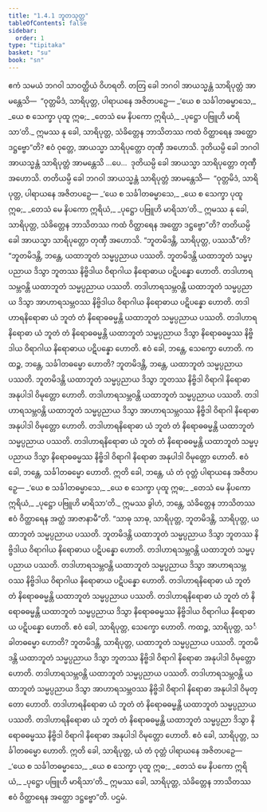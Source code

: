```yaml
---
title: "1.4.1 ဘူတသုတ္တ"
tableOfContents: false
sidebar:
  order: 1
type: "tipitaka"
basket: "su"
book: "sn"
---
```



<DynamicBreadcrumb />

<Division number="31" book="sn" e="ch" v="18" p="284">

<Paragraph number="207" book="sn">
ဧကံ သမယံ ဘဂဝါ သာဝတ္ထိယံ ဝိဟရတိ. တတြ ခေါ ဘဂဝါ အာယသ္မန္တံ သာရိပုတ္တံ အာမန္တေသိ—  “ဝုတ္တမိဒံ, သာရိပုတ္တ, ပါရာယနေ အဇိတပဉှေ—
</Paragraph>

<Paragraph number="208" type="verses" book="sn">
_‘ယေ စ သင်္ခါတဓမ္မာသေ,_  
_ယေ စ သေက္ခာ ပုထူ ဣဓ;_  
_တေသံ မေ နိပကော ဣရိယံ,_  
_ပုဋ္ဌော ပဗြူဟိ မာရိသာ’တိ._  

</Paragraph>

<Paragraph number="209" book="sn">
ဣမဿ နု ခေါ, သာရိပုတ္တ, သံခိတ္တေန ဘာသိတဿ ကထံ ဝိတ္ထာရေန အတ္ထော ဒဋ္ဌဗ္ဗော”တိ? ဧဝံ ဝုတ္တေ, အာယသ္မာ သာရိပုတ္တော တုဏှီ အဟောသိ.
</Paragraph>

<Paragraph number="210" book="sn">
ဒုတိယမ္ပိ ခေါ ဘဂဝါ အာယသ္မန္တံ သာရိပုတ္တံ အာမန္တေသိ …ပေ…  ဒုတိယမ္ပိ ခေါ အာယသ္မာ သာရိပုတ္တော တုဏှီ အဟောသိ. တတိယမ္ပိ ခေါ ဘဂဝါ အာယသ္မန္တံ သာရိပုတ္တံ အာမန္တေသိ—  “ဝုတ္တမိဒံ, သာရိပုတ္တ, ပါရာယနေ အဇိတပဉှေ—
</Paragraph>

<Paragraph number="211" type="verses" book="sn">
_‘ယေ စ သင်္ခါတဓမ္မာသေ,_  
_ယေ စ သေက္ခာ ပုထူ ဣဓ;_  
_တေသံ မေ နိပကော ဣရိယံ,_  
_ပုဋ္ဌော ပဗြူဟိ မာရိသာ’တိ._  

</Paragraph>

<Paragraph number="212" book="sn">
ဣမဿ နု ခေါ, သာရိပုတ္တ, သံခိတ္တေန ဘာသိတဿ ကထံ ဝိတ္ထာရေန အတ္ထော ဒဋ္ဌဗ္ဗော”တိ? တတိယမ္ပိ ခေါ အာယသ္မာ သာရိပုတ္တော တုဏှီ အဟောသိ.
</Paragraph>

<Paragraph number="213" book="sn">
“ဘူတမိဒန္တိ, သာရိပုတ္တ, ပဿသီ”တိ? “ဘူတမိဒန္တိ, ဘန္တေ, ယထာဘူတံ သမ္မပ္ပညာယ ပဿတိ. ဘူတမိဒန္တိ ယထာဘူတံ သမ္မပ္ပညာယ ဒိသွာ ဘူတဿ နိဗ္ဗိဒါယ ဝိရာဂါယ နိရောဓာယ ပဋိပန္နော ဟောတိ. တဒါဟာရသမ္ဘဝန္တိ ယထာဘူတံ သမ္မပ္ပညာယ ပဿတိ. တဒါဟာရသမ္ဘဝန္တိ ယထာဘူတံ သမ္မပ္ပညာယ ဒိသွာ အာဟာရသမ္ဘဝဿ နိဗ္ဗိဒါယ ဝိရာဂါယ နိရောဓာယ ပဋိပန္နော ဟောတိ. တဒါဟာရနိရောဓာ ယံ ဘူတံ တံ နိရောဓဓမ္မန္တိ ယထာဘူတံ သမ္မပ္ပညာယ ပဿတိ. တဒါဟာရနိရောဓာ ယံ ဘူတံ တံ နိရောဓဓမ္မန္တိ ယထာဘူတံ သမ္မပ္ပညာယ ဒိသွာ နိရောဓဓမ္မဿ နိဗ္ဗိဒါယ ဝိရာဂါယ နိရောဓာယ ပဋိပန္နော ဟောတိ. ဧဝံ ခေါ, ဘန္တေ, သေက္ခော ဟောတိ.
</Paragraph>

<Paragraph number="214" book="sn">
ကထဉ္စ, ဘန္တေ, သင်္ခါတဓမ္မော ဟောတိ? ဘူတမိဒန္တိ, ဘန္တေ, ယထာဘူတံ သမ္မပ္ပညာယ ပဿတိ. ဘူတမိဒန္တိ ယထာဘူတံ သမ္မပ္ပညာယ ဒိသွာ ဘူတဿ နိဗ္ဗိဒါ ဝိရာဂါ နိရောဓာ အနုပါဒါ ဝိမုတ္တော ဟောတိ. တဒါဟာရသမ္ဘဝန္တိ ယထာဘူတံ သမ္မပ္ပညာယ ပဿတိ. တဒါဟာရသမ္ဘဝန္တိ ယထာဘူတံ သမ္မပ္ပညာယ ဒိသွာ အာဟာရသမ္ဘဝဿ နိဗ္ဗိဒါ ဝိရာဂါ နိရောဓာ အနုပါဒါ ဝိမုတ္တော ဟောတိ. တဒါဟာရနိရောဓာ ယံ ဘူတံ တံ နိရောဓဓမ္မန္တိ ယထာဘူတံ သမ္မပ္ပညာယ ပဿတိ. တဒါဟာရနိရောဓာ ယံ ဘူတံ တံ နိရောဓဓမ္မန္တိ ယထာဘူတံ သမ္မပ္ပညာယ ဒိသွာ နိရောဓဓမ္မဿ နိဗ္ဗိဒါ ဝိရာဂါ နိရောဓာ အနုပါဒါ ဝိမုတ္တော ဟောတိ. ဧဝံ ခေါ, ဘန္တေ, သင်္ခါတဓမ္မော ဟောတိ. ဣတိ ခေါ, ဘန္တေ, ယံ တံ ဝုတ္တံ ပါရာယနေ အဇိတပဉှေ—
</Paragraph>

<Paragraph number="215" type="verses" book="sn">
_‘ယေ စ သင်္ခါတဓမ္မာသေ,_  
_ယေ စ သေက္ခာ ပုထူ ဣဓ;_  
_တေသံ မေ နိပကော ဣရိယံ,_  
_ပုဋ္ဌော ပဗြူဟိ မာရိသာ’တိ._  

</Paragraph>

<Paragraph number="216" book="sn">
ဣမဿ ခွါဟံ, ဘန္တေ, သံခိတ္တေန ဘာသိတဿ ဧဝံ ဝိတ္ထာရေန အတ္ထံ အာဇာနာမီ”တိ.
</Paragraph>

<Paragraph number="217" book="sn">
“သာဓု သာဓု, သာရိပုတ္တ, ဘူတမိဒန္တိ, သာရိပုတ္တ, ယထာဘူတံ သမ္မပ္ပညာယ ပဿတိ. ဘူတမိဒန္တိ ယထာဘူတံ သမ္မပ္ပညာယ ဒိသွာ ဘူတဿ နိဗ္ဗိဒါယ ဝိရာဂါယ နိရောဓာယ ပဋိပန္နော ဟောတိ. တဒါဟာရသမ္ဘဝန္တိ ယထာဘူတံ သမ္မပ္ပညာယ ပဿတိ. တဒါဟာရသမ္ဘဝန္တိ ယထာဘူတံ သမ္မပ္ပညာယ ဒိသွာ အာဟာရသမ္ဘဝဿ နိဗ္ဗိဒါယ ဝိရာဂါယ နိရောဓာယ ပဋိပန္နော ဟောတိ. တဒါဟာရနိရောဓာ ယံ ဘူတံ တံ နိရောဓဓမ္မန္တိ ယထာဘူတံ သမ္မပ္ပညာယ ပဿတိ. တဒါဟာရနိရောဓာ ယံ ဘူတံ တံ နိရောဓဓမ္မန္တိ ယထာဘူတံ သမ္မပ္ပညာယ ဒိသွာ နိရောဓဓမ္မဿ နိဗ္ဗိဒါယ ဝိရာဂါယ နိရောဓာယ ပဋိပန္နော ဟောတိ. ဧဝံ ခေါ, သာရိပုတ္တ, သေက္ခော ဟောတိ.
</Paragraph>

<Paragraph number="218" book="sn">
ကထဉ္စ, သာရိပုတ္တ, သင်္ခါတဓမ္မော ဟောတိ? ဘူတမိဒန္တိ, သာရိပုတ္တ, ယထာဘူတံ သမ္မပ္ပညာယ ပဿတိ. ဘူတမိဒန္တိ ယထာဘူတံ သမ္မပ္ပညာယ ဒိသွာ ဘူတဿ နိဗ္ဗိဒါ ဝိရာဂါ နိရောဓာ အနုပါဒါ ဝိမုတ္တော ဟောတိ. တဒါဟာရသမ္ဘဝန္တိ ယထာဘူတံ သမ္မပ္ပညာယ ပဿတိ. တဒါဟာရသမ္ဘဝန္တိ ယထာဘူတံ သမ္မပ္ပညာယ ဒိသွာ အာဟာရသမ္ဘဝဿ နိဗ္ဗိဒါ ဝိရာဂါ နိရောဓာ အနုပါဒါ ဝိမုတ္တော ဟောတိ. တဒါဟာရနိရောဓာ ယံ ဘူတံ တံ နိရောဓဓမ္မန္တိ ယထာဘူတံ သမ္မပ္ပညာယ ပဿတိ. တဒါဟာရနိရောဓာ ယံ ဘူတံ တံ နိရောဓဓမ္မန္တိ ယထာဘူတံ သမ္မပ္ပညာ ဒိသွာ နိရောဓဓမ္မဿ နိဗ္ဗိဒါ ဝိရာဂါ နိရောဓာ အနုပါဒါ ဝိမုတ္တော ဟောတိ. ဧဝံ ခေါ, သာရိပုတ္တ, သင်္ခါတဓမ္မော ဟောတိ. ဣတိ ခေါ, သာရိပုတ္တ, ယံ တံ ဝုတ္တံ ပါရာယနေ အဇိတပဉှေ—
</Paragraph>

<Paragraph number="219" type="verses" book="sn">
_‘ယေ စ သင်္ခါတဓမ္မာသေ,_  
_ယေ စ သေက္ခာ ပုထူ ဣဓ;_  
_တေသံ မေ နိပကော ဣရိယံ,_  
_ပုဋ္ဌော ပဗြူဟိ မာရိသာ’တိ._  

</Paragraph>

<Paragraph number="220" book="sn">
ဣမဿ ခေါ, သာရိပုတ္တ, သံခိတ္တေန ဘာသိတဿ ဧဝံ ဝိတ္ထာရေန အတ္ထော ဒဋ္ဌဗ္ဗော”တိ.

</Paragraph>
</Division>

<Paragraph number="221" type="center" book="sn">
ပဌမံ.
</Paragraph>